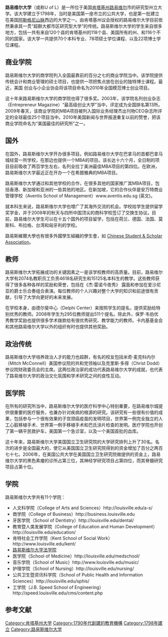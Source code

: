 {{copyedit|time=2015-02-26T11:32:57+00:00}}
{{Infobox University
|Name=路易維爾大學|
|EnglishName=University of Louisville|
|SealImage=[[File:UofL_seal_minervacurrent.jpg|File:UofL seal minervacurrent.jpg]]|
|SealInfo=路易維爾大學校徽|
|Motto=It's Happening Here|
|Established=1798年4月3日|
|Type=州立研究型大學|
|President=Dr. James Ramsey|
|Location=[[美國|美國]]，[[肯塔基州|肯塔基州]]，[[路易維爾_(肯塔基州)|路易維爾]]|
|Campus=都會區|
|AreaTotal=530畝|
|Department=|
|Staff=6,138|
|Professor=|
|Associate Professor=|
|Assistant Professor=|
|Lecturer=|
|Student=21,689|
|Undergraduate=15,125|
|Postgraduate=4,618|
|Mascot = Cardinals
[[File:UofL_cardinal.jpg|70px]]
|Nickname = Cards |
|athletics     = [[NCAA|NCAA]] [[Division_I_(NCAA)|Division I]], [[大西洋沿岸联盟|大西洋沿岸联盟]]
|Colors=紅色和黑色| <span style="background-color:#FF0000;width:50px;border:1px solid #000000">     </span> <span style="background-color:#000000;width:50px;border:1px solid #000000">     </span>
|Website=http://louisville.edu|
}}

'''路易维尔大学'''（{{lang-en|University of Louisville}}或称U of L）是一所位于美国[[肯塔基州|肯塔基州]][[路易维尔|路易维尔]]市的研究型州立大学。该大学建立于1798年，当时是美国第一座市立的公共大学，也是第一批建立在美国[[阿勒格尼山脉|阿勒格尼山脉]]西边的大学之一。由肯塔基州议会授权的路易维尔大学目前依然秉承其一贯“超群大都市区研究型大学”的传统。路易斯维尔大学的学生来自很多地方，包括一共有来自120个县的肯塔基州的118个县、美国所有的州、和116个不同的国家。该大学一共提供70个本科专业、78项硕士学位课程、以及22项博士学位课程。

== 商业学院 ==

路易斯维尔大学的商学院列入全国最靠前的百分之七的商业学院当中。该学院提供传统会计和商业管理的硕士项目，也提供一项把焦点放在创业的独特博士课程。最近，美国 创业与小企业协会将该项目命名为2010年全国模范博士创业项目。

这十年来路易斯维尔大学的商学院也得了很多奖。2003年，该学院名列创业杂志（Entrepreneur Magazine）“最高级创业大学”当中，评定成为全国排名第13所。2009年春天，该商业学院的MBA项目被列入国际业务经理杰出刊物CEO杂志所评定的全球最佳25个项目当中。2010年美国新闻与世界报道重复以前的赞誉，把该商业学院命名为“美国最佳的研究所”之一。

== 国外 ==

在国外，路易斯维尔大学开办很多项目。例如路易维尔大学在巴拿马的首都巴拿马城经营一所学校，在那边也提供一个MBA的项目。该长达十六个月，全日制的项目目前吸收了两百学生左右，名列全拉丁美洲最佳MBA项目的第四位。在欧洲，路易斯维尔大学最近正在开办一个在希腊雅典的MBA项目。

路易斯维尔大学通过和其他学校的合作，在很多其他的国家推广其MBA项目，包括香港、新加坡和亚洲的一些其他的地区。在新加坡，它的合作伙伴是安万特商业管理学校（Aventis School of Management）www.aventis.edu.sg (英文)。

就本科生来说，路易斯维尔大学也增广了其海外交流的机会。学校给学生提供留学奖学金，并于2008年的秋天与四所中国顶尖的商科学校签订了交换生协议。目前，路易维尔大学生可以在十五个国外的项目留学，包括在荷兰、德国、法国、莫斯科、布拉格、台湾和匈牙利的学校。

路易斯維爾大學也有很多外國學生組織的學生會，如 [https://web.archive.org/web/20111028203946/http://louisville.edu/rso/cssa Chinese Student & Scholar Association]。

== 教师 ==

路易斯维尔大学拓展成功的关键因素之一是该学校教师的高质量。目前，路易维尔大学有2074名教职员工负责4618名研究生和15125名本科生的教学。这些教师获得了很多各种各样的奖励和荣誉，包括在《杰·雷诺今夜秀》 露面和参加在爱沙尼亚的爵士乐合奏组合表演。每位教师的个人兴趣对整个大学的知识和前途很有贡献，引导了大学向更好的未来发展。

在学校本身，由德尔斐中心（Delphi Center）来按照学生的提名，提供奖励给特别优秀的教师。2008年学生为295位教师提出511个提名。除此外，保罗·韦伯优秀教学奖励也提供很多学术拨款给有很优秀研究、教学能力的教师。卡内基基金会和其他路易维尔大学以外的组织有时也提供其他奖励。

== 政治传统 ==

路易斯维尔大学培养政治人才的能力也超群，有名的校友包括米奇·麦克科内尔（Mitch McConnell）美国参议院的共和党领袖以及克里斯·多得（Christ Dodd）参议院财政委员会的主席。这两位政治家的成功代表路易维尔大学的成就，也代表了路易维尔大学的政治文化氛围和学术研究之间的良性互动。

== 医学院 ==

在所有的研究所当中，路易斯维尔大学的医疗科学中心特别重要，在路易维尔城提供很重要的医疗服务，也兼办针对疾病的根源的研究。该研究有一些很有价值的成果，包括参与一个很有效果的子宫颈癌疫苗的发明项目，世界第一例完全独立的人工心脏移植手术、世界第一例手移植手术和巴氏涂片检查的发明。医疗学院也开创了第一辆平民救护车，美国第一个急诊室，以及一个美国首批的血库。

这十年来，路易斯维尔大学美国国立卫生研究院的大学研究排列上升了30名。名次的进步是全国最大的，使它从美国国立卫生研究院得到的资金增加了百分之两百七十七。2006年，在美国公共大学在美国国立卫生研究院做提供的资金上，路易维尔大学的黑色素瘤的诊所占第三位，其神经学研究项目占第四位，而其脊髓研究项目占第十位。

== 学院 ==
{{Infobox US university ranking
| USNWR_NU = 171
| Wamo_NU = 172
| Forbes = 426<ref name="University of Louisville">{{cite web |title=University of Louisville |url=https://www.forbes.com/colleges/university-of-louisville/ |website=Forbes |language=en |access-date=2019-03-08 |archive-date=2021-03-08 |archive-url=https://web.archive.org/web/20210308231609/https://www.forbes.com/colleges/university-of-louisville/ |dead-url=no }}</ref>
}}
路易斯维尔大学共有11个学院：
* 人文科学院（College of Arts and Sciences）http://louisville.edu/a-s/ {{Wayback|url=http://louisville.edu/a-s/ |date=20090430111952 }}
* 商学院（College of Business）http://business.louisville.edu {{Wayback|url=http://business.louisville.edu/ |date=20110226133738 }}
* 牙医学院（School of Dentistry）http://louisville.edu/dental/ {{Wayback|url=http://louisville.edu/dental/ |date=20140817102534 }}
* 教育暨人类发展学院（College of Education and Human Development）http://louisville.edu/education/ {{Wayback|url=http://louisville.edu/education/ |date=20210507043140 }}
* 肯特社会工作学院（Kent School of Social Work）http://www.louisville.edu/kent/ {{Wayback|url=http://www.louisville.edu/kent/ |date=20210225074037 }}
* [[路易斯维尔大学法学院|路易斯维尔大学法学院]]
* 医学院（School of Medicine）http://louisville.edu/medschool/ {{Wayback|url=http://louisville.edu/medschool/ |date=20140223174331 }}
* 音乐学院（School of Music）http://www.louisville.edu/music/ {{Wayback|url=http://www.louisville.edu/music/ |date=20210313033614 }}
* 护理学院（School of Nursing）http://louisville.edu/nursing/ {{Wayback|url=http://louisville.edu/nursing/ |date=20210413140509 }}
* 公共卫生暨资讯科学院（School of Public Health and Information Sciences）http://louisville.edu/sphis/ {{Wayback|url=http://louisville.edu/sphis/ |date=20210413022041 }}
* 工学院（J.B. Speed School of Engineering）http://speed.louisville.edu/cms/content.php {{Wayback|url=http://speed.louisville.edu/cms/content.php |date=20200611204024 }}

==参考文献==
{{reflist}}
{{大西洋沿岸联盟}}
{{Authority control}}
{{DEFAULTSORT:University of Louisville}}
[[Category:肯塔基州大学|Category:肯塔基州大学]]
[[Category:1790年代創建的教育機構|Category:1790年代創建的教育機構]]
[[Category:1798年建立|Category:1798年建立]]
[[Category:路易斯维尔大学|Category:路易斯维尔大学]]